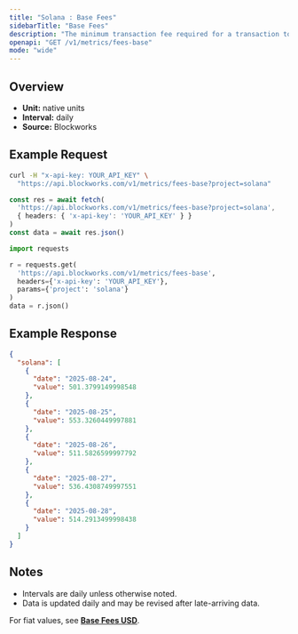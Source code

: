 ```yaml
---
title: "Solana : Base Fees"
sidebarTitle: "Base Fees"
description: "The minimum transaction fee required for a transaction to be included in a block"
openapi: "GET /v1/metrics/fees-base"
mode: "wide"
---
```


## Overview

- **Unit:** native units
- **Interval:** daily
- **Source:** Blockworks

## Example Request

<CodeGroup>

```bash cURL
curl -H "x-api-key: YOUR_API_KEY" \
  "https://api.blockworks.com/v1/metrics/fees-base?project=solana"
```

```typescript TypeScript
const res = await fetch(
  'https://api.blockworks.com/v1/metrics/fees-base?project=solana',
  { headers: { 'x-api-key': 'YOUR_API_KEY' } }
)
const data = await res.json()
```

```python Python
import requests

r = requests.get(
  'https://api.blockworks.com/v1/metrics/fees-base',
  headers={'x-api-key': 'YOUR_API_KEY'},
  params={'project': 'solana'}
)
data = r.json()
```

</CodeGroup>

## Example Response

```json
{
  "solana": [
    {
      "date": "2025-08-24",
      "value": 501.3799149998548
    },
    {
      "date": "2025-08-25",
      "value": 553.3260449997881
    },
    {
      "date": "2025-08-26",
      "value": 511.5826599997792
    },
    {
      "date": "2025-08-27",
      "value": 536.4308749997551
    },
    {
      "date": "2025-08-28",
      "value": 514.2913499998438
    }
  ]
}
```

## Notes
- Intervals are daily unless otherwise noted.
- Data is updated daily and may be revised after late-arriving data.


<Note>For fiat values, see **[Base Fees USD](./fees-base-usd)**.</Note>